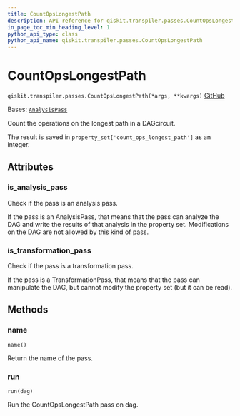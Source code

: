 ```yaml
---
title: CountOpsLongestPath
description: API reference for qiskit.transpiler.passes.CountOpsLongestPath
in_page_toc_min_heading_level: 1
python_api_type: class
python_api_name: qiskit.transpiler.passes.CountOpsLongestPath
---
```


# CountOpsLongestPath

<span id="qiskit.transpiler.passes.CountOpsLongestPath" />

`qiskit.transpiler.passes.CountOpsLongestPath(*args, **kwargs)` [GitHub](https://github.com/qiskit/qiskit/tree/stable/0.25/qiskit/transpiler/passes/analysis/count_ops_longest_path.py "view source code")

Bases: [`AnalysisPass`](qiskit.transpiler.AnalysisPass "qiskit.transpiler.basepasses.AnalysisPass")

Count the operations on the longest path in a DAGcircuit.

The result is saved in `property_set['count_ops_longest_path']` as an integer.

## Attributes

<span id="qiskit.transpiler.passes.CountOpsLongestPath.is_analysis_pass" />

### is\_analysis\_pass

Check if the pass is an analysis pass.

If the pass is an AnalysisPass, that means that the pass can analyze the DAG and write the results of that analysis in the property set. Modifications on the DAG are not allowed by this kind of pass.

<span id="qiskit.transpiler.passes.CountOpsLongestPath.is_transformation_pass" />

### is\_transformation\_pass

Check if the pass is a transformation pass.

If the pass is a TransformationPass, that means that the pass can manipulate the DAG, but cannot modify the property set (but it can be read).

## Methods

### name

<span id="qiskit.transpiler.passes.CountOpsLongestPath.name" />

`name()`

Return the name of the pass.

### run

<span id="qiskit.transpiler.passes.CountOpsLongestPath.run" />

`run(dag)`

Run the CountOpsLongestPath pass on dag.

